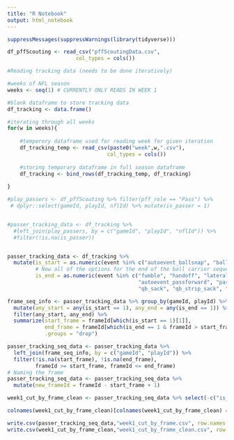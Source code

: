 ```yaml
---
title: "R Notebook"
output: html_notebook
---
```

```r
suppressMessages(suppressWarnings(library(tidyverse)))
```

```r
df_pffScouting <- read_csv("pffScoutingData.csv",
                      col_types = cols())

#Reading tracking data (needs to be done iteratively)

#weeks of NFL season
weeks <- seq(1) # CURRENTLY ONLY READS IN WEEK 1

#blank dataframe to store tracking data
df_tracking <- data.frame()

#iterating through all weeks
for(w in weeks){
    
    #temperory dataframe used for reading week for given iteration
    df_tracking_temp <- read_csv(paste0("week",w,".csv"),
                                col_types = cols())
    
    #storing temporary dataframe in full season dataframe
    df_tracking <- bind_rows(df_tracking_temp, df_tracking)                            
    
}

```


```r
#play_passers <- df_pffScouting %>% filter(pff_role == "Pass") %>%
 # dplyr::select(gameId, playId, nflId) %>% mutate(is_passer = 1)


#passer_tracking_data <- df_tracking %>%
  #left_join(play_passers, by = c("gameId", "playId", "nflId")) %>%
  #filter(!is.na(is_passer))


passer_tracking_data <- df_tracking %>%
  mutate(is_start = as.numeric(event %in% c("autoevent_ballsnap", "ball_snap")),
         # Now all of the options for the end of the ball carrier sequence:
         is_end = as.numeric(event %in% c("fumble", "handoff", "lateral",
                                          "autoevent_passforward", "pass_forward",
                                          "qb_sack", "qb_strip_sack", "run")))

frame_seq_info <- passer_tracking_data %>% group_by(gameId, playId) %>%
  mutate(any_start = any(is_start == 1), any_end = any(is_end == 1)) %>%
  filter(any_start, any_end) %>%
  summarize(start_frame = frameId[which(is_start == 1)[1]],
            end_frame = frameId[which(is_end == 1 & frameId > start_frame)[1]], 
            .groups = "drop")
```

```r
passer_tracking_seq_data <- passer_tracking_data %>%
  left_join(frame_seq_info, by = c("gameId", "playId")) %>%
  filter(!is.na(start_frame), !is.na(end_frame),
         frameId >= start_frame, frameId <= end_frame)
# Naming the frame
passer_tracking_seq_data <- passer_tracking_seq_data %>%
  mutate(new_frameId = frameId - start_frame + 1)

week1_cut_by_frame_clean <- passer_tracking_seq_data %>% select(-c("is_start", "is_end", "start_frame", "end_frame", "frameId"))

colnames(week1_cut_by_frame_clean)[colnames(week1_cut_by_frame_clean) == "new_frameId"] = "frameId"
```


```r
write.csv(passer_tracking_seq_data,"week1_cut_by_frame.csv", row.names = FALSE)
write.csv(week1_cut_by_frame_clean,"week1_cut_by_frame_clean.csv", row.names = FALSE)
```

